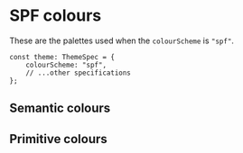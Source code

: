 
<Meta title="Foundations/Colours/SPF" />

# SPF colours

These are the palettes used when the `colourScheme` is `"spf"`.

```tsx
const theme: ThemeSpec = {
    colourScheme: "spf",
    // ...other specifications
};
```

## Semantic colours

<SemanticColourDisplay theme={SPFTheme} />

## Primitive colours

<PrimitiveColourDisplay theme={SPFTheme} />
